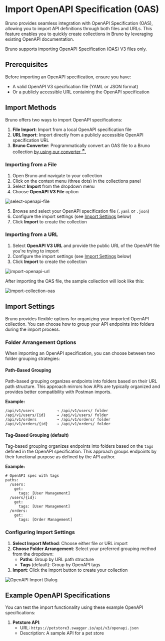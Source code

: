 
# Import OpenAPI Specification (OAS)

Bruno provides seamless integration with OpenAPI Specification (OAS), allowing you to import API definitions through both files and URLs. This feature enables you to quickly create collections in Bruno by leveraging existing OpenAPI documentation.

<Callout type="info">
Bruno supports importing OpenAPI Specification (OAS) V3 files only.
</Callout>

## Prerequisites

Before importing an OpenAPI specification, ensure you have:
- A valid OpenAPI V3 specification file (YAML or JSON format)
- Or a publicly accessible URL containing the OpenAPI specification

## Import Methods

Bruno offers two ways to import OpenAPI specifications:

1. **File Import**: Import from a local OpenAPI specification file
2. **URL Import**: Import directly from a publicly accessible OpenAPI specification URL
3. **Bruno Converter**: Programmatically convert an OAS file to a Bruno collection [by using our converter <strong><sup>↗</sup></strong>.](https://docs.usebruno.com/converters/overview)

### Importing from a File

1. Open Bruno and navigate to your collection
2. Click on the context menu (three dots) in the collections panel
3. Select **Import** from the dropdown menu
4. Choose **OpenAPI V3 File** option

![select-openapi-file](/screenshots/get-started/import-export/import_collection/import_options.webp)

5. Browse and select your OpenAPI specification file (`.yaml` or `.json`)
6. Configure the import settings (see [Import Settings](#import-settings) below)
7. Click **Import** to create the collection

### Importing from a URL

1. Select **OpenAPI V3 URL** and provide the public URL of the OpenAPI file you're trying to import
2. Configure the import settings (see [Import Settings](#import-settings) below)
3. Click **Import** to create the collection

![import-openapi-url](/screenshots/open-api/import-openapi-url.webp)

After importing the OAS file, the sample collection will look like this:

![import-collection-oas](/screenshots/open-api/import-collection-oas.webp)

## Import Settings

Bruno provides flexible options for organizing your imported OpenAPI collection. You can choose how to group your API endpoints into folders during the import process.

### Folder Arrangement Options

When importing an OpenAPI specification, you can choose between two folder grouping strategies:

#### Path-Based Grouping

Path-based grouping organizes endpoints into folders based on their URL path structure. This approach mirrors how APIs are typically organized and provides better compatibility with Postman imports.

**Example:**
```
/api/v1/users          → /api/v1/users/ folder
/api/v1/users/{id}     → /api/v1/users/ folder
/api/v1/orders         → /api/v1/orders/ folder
/api/v1/orders/{id}    → /api/v1/orders/ folder
```

#### Tag-Based Grouping (default)

Tag-based grouping organizes endpoints into folders based on the `tags` defined in the OpenAPI specification. This approach groups endpoints by their functional purpose as defined by the API author.

**Example:**
```
# OpenAPI spec with tags
paths:
  /users:
    get:
      tags: [User Management]
  /users/{id}:
    get:
      tags: [User Management]
  /orders:
    get:
      tags: [Order Management]
```

### Configuring Import Settings

1. **Select Import Method**: Choose either file or URL import
2. **Choose Folder Arrangement**: Select your preferred grouping method from the dropdown:
   - **Paths**: Group by URL path structure
   - **Tags** (default): Group by OpenAPI tags
3. **Import**: Click the import button to create your collection

![OpenAPI Import Dialog](/screenshots/open-api/openapi-import.webp)

## Example OpenAPI Specifications

You can test the import functionality using these example OpenAPI specifications:

1. **Petstore API**:
   - URL: `https://petstore3.swagger.io/api/v3/openapi.json`
   - Description: A sample API for a pet store